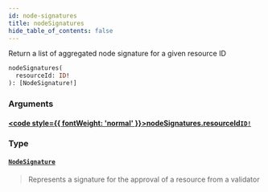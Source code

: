 ```yaml
---
id: node-signatures
title: nodeSignatures
hide_table_of_contents: false
---
```








Return a list of aggregated node signature for a given resource ID

```graphql
nodeSignatures(
  resourceId: ID!
): [NodeSignature!]
```


### Arguments

#### [<code style={{ fontWeight: 'normal' }}>nodeSignatures.<b>resourceId</b></code>](#)<Bullet />[`ID!`](/docs/testnet/graphql/scalars/id) <Badge class="secondary" text="non-null"/> <Badge class="secondary" text="scalar"/>
> 
> 

### Type

#### [`NodeSignature`](/docs/testnet/graphql/objects/node-signature) <Badge class="secondary" text="object"/>
> Represents a signature for the approval of a resource from a validator
> 





